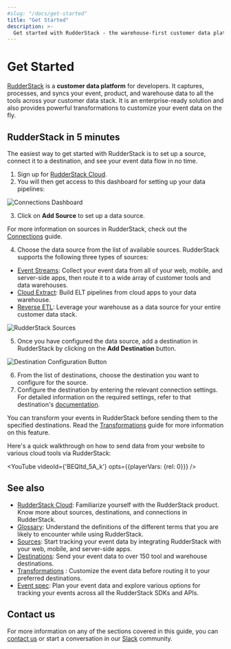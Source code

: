 ```yaml
---
#slug: "/docs/get-started"
title: "Get Started"
description: >-
  Get started with RudderStack - the warehouse-first customer data platform for developers.
---
```


# Get Started

[RudderStack](https://rudderstack.com/) is a **customer data platform** for developers. It captures, processes, and syncs your event, product, and warehouse data to all the tools across your customer data stack. It is an enterprise-ready solution and also provides powerful transformations to customize your event data on the fly.

## RudderStack in 5 minutes

The easiest way to get started with RudderStack is to set up a source, connect it to a destination, and see your event data flow in no time.

1. Sign up for [RudderStack Cloud](https://app.rudderstack.com/signup?type=freetrial).
2. You will then get access to this dashboard for setting up your data pipelines:

<img src="../assets/get-started/rudderstack-dashboard.png" alt="Connections Dashboard" />

3. Click on **Add Source** to set up a data source.

<div class="infoBlock">

For more information on sources in RudderStack, check out the <a href="https://rudderstack.com/docs/connections/">Connections</a> guide.
</div>

4. Choose the data source from the list of available sources. RudderStack supports the following three types of sources:

  - [Event Streams](https://rudderstack.com/docs/stream-sources/): Collect your event data from all of your web, mobile, and server-side apps, then route it to a wide array of customer tools and data warehouses.
  - [Cloud Extract](https://rudderstack.com/docs/cloud-extract-sources/): Build ELT pipelines from cloud apps to your data warehouse.
  - [Reverse ETL](https://rudderstack.com/docs/reverse-etl/): Leverage your warehouse as a data source for your entire customer data stack.

<img src="../assets/screen-shot-2021-06-01-at-1.53.46-pm.png" alt="RudderStack Sources" />

5. Once you have configured the data source, add a destination in RudderStack by clicking on the **Add Destination** button.

<img src="../assets/screen-shot-2021-06-01-at-2.02.10-pm.png" alt="Destination Configuration Button" />

6. From the list of destinations, choose the destination you want to configure for the source.
7. Configure the destination by entering the relevant connection settings. For detailed information on the required settings, refer to that destination's [documentation](https://rudderstack.com/docs/destinations/).

<div class="successBlock">

You can transform your events in RudderStack before sending them to the specified destinations. Read the <a href="https://rudderstack.com/docs/transformations/">Transformations</a> guide for more information on this feature.
</div>

Here's a quick walkthrough on how to send data from your website to various cloud tools via RudderStack:

<YouTube 
  videoId={'BEQltd_5A_k'}
  opts={{playerVars: {rel: 0}}}
/>

## See also

- [RudderStack Cloud](https://rudderstack.com/docs/rudderstack-cloud/): Familiarize yourself with the RudderStack product. Know more about sources, destinations, and connections in RudderStack.
- [Glossary](https://rudderstack.com/docs/get-started/glossary/): Understand the definitions of the different terms that you are likely to encounter while using RudderStack.
- [Sources](https://rudderstack.com/docs/rudderstack-cloud/sources/): Start tracking your event data by integrating RudderStack with your web, mobile, and server-side apps.
- [Destinations](https://rudderstack.com/docs/rudderstack-cloud/destinations/): Send your event data to over 150 tool and warehouse destinations.
- [Transformations](https://rudderstack.com/docs/transformations) : Customize the event data before routing it to your preferred destinations.
- [Event spec](https://www.rudderstack.com/docs/rudderstack-api/api-specification/rudderstack-spec/): Plan your event data and explore various options for tracking your events across all the RudderStack SDKs and APIs.

## Contact us

For more information on any of the sections covered in this guide, you can [contact us](mailto:%20docs@rudderstack.com) or start a conversation in our [Slack](https://rudderstack.com/join-rudderstack-slack-community) community.
